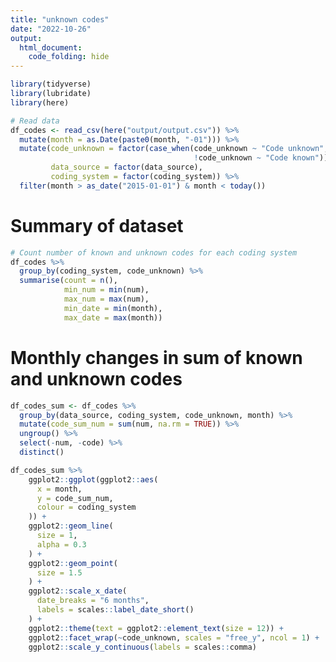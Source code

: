 ```yaml
---
title: "unknown codes"
date: "2022-10-26"
output:
  html_document:
    code_folding: hide
---
```


```r
library(tidyverse)
library(lubridate)
library(here)
```

```r
# Read data
df_codes <- read_csv(here("output/output.csv")) %>%
  mutate(month = as.Date(paste0(month, "-01"))) %>%
  mutate(code_unknown = factor(case_when(code_unknown ~ "Code unknown",
                                         !code_unknown ~ "Code known")),
         data_source = factor(data_source),
         coding_system = factor(coding_system)) %>%
  filter(month > as_date("2015-01-01") & month < today())
```

# Summary of dataset

```r
# Count number of known and unknown codes for each coding system
df_codes %>%
  group_by(coding_system, code_unknown) %>%
  summarise(count = n(),
            min_num = min(num),
            max_num = max(num),
            min_date = min(month),
            max_date = max(month))
```

# Monthly changes in sum of known and unknown codes

```r
df_codes_sum <- df_codes %>%
  group_by(data_source, coding_system, code_unknown, month) %>%
  mutate(code_sum_num = sum(num, na.rm = TRUE)) %>%
  ungroup() %>%
  select(-num, -code) %>%
  distinct()

df_codes_sum %>%
    ggplot2::ggplot(ggplot2::aes(
      x = month,
      y = code_sum_num,
      colour = coding_system
    )) +
    ggplot2::geom_line(
      size = 1,
      alpha = 0.3
    ) +
    ggplot2::geom_point(
      size = 1.5
    ) +
    ggplot2::scale_x_date(
      date_breaks = "6 months",
      labels = scales::label_date_short()
    ) +
    ggplot2::theme(text = ggplot2::element_text(size = 12)) +
    ggplot2::facet_wrap(~code_unknown, scales = "free_y", ncol = 1) +
    ggplot2::scale_y_continuous(labels = scales::comma)

```
